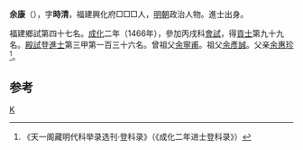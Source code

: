 '''余康'''（{{bd|1440年||？}}），字'''時清'''，福建興化府□□□人，[[明朝|明朝]]政治人物。進士出身。

福建鄉試第四十七名。[[成化|成化]]二年（1466年），參加丙戌科[[會試|會試]]，得[[貢士|貢士]]第九十九名。[[殿試|殿試]]登[[進士|進士]]第三甲第一百三十六名。曾祖父[[余寧甫|余寧甫]]。祖父[[余彥誠|余彥誠]]。父亲[[余惠珍|余惠珍]]<ref>《天一阁藏明代科举录选刊·登科录》（《成化二年进士登科录》）</ref>。

==参考==
{{reflist}}

{{成化二年丙戌科殿試金榜}}

[[Category:余姓|K]]


{{明朝人物小作品}}